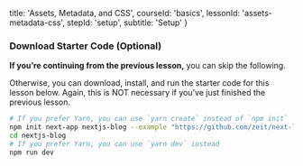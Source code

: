
  title: 'Assets, Metadata, and CSS',
  courseId: 'basics',
  lessonId: 'assets-metadata-css',
  stepId: 'setup',
  subtitle: 'Setup'
}

### Download Starter Code (Optional)

**If you’re continuing from the previous lesson,** you can skip the following.

Otherwise, you can download, install, and run the starter code for this lesson below. Again, this is NOT necessary if you’ve just finished the previous lesson.

```bash
# If you prefer Yarn, you can use `yarn create` instead of `npm init`
npm init next-app nextjs-blog --example "https://github.com/zeit/next-learn-starter/tree/master/assets-metadata-css-starter"
cd nextjs-blog
# If you prefer Yarn, you can use `yarn dev` instead
npm run dev
```

